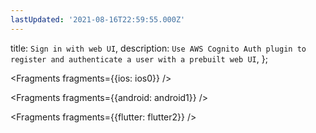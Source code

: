 ```yaml
---
lastUpdated: '2021-08-16T22:59:55.000Z'
---
```

  title: `Sign in with web UI`,
  description: `Use AWS Cognito Auth plugin to register and authenticate a user with a prebuilt web UI`,
};


<Fragments fragments={{ios: ios0}} />


<Fragments fragments={{android: android1}} />


<Fragments fragments={{flutter: flutter2}} />
